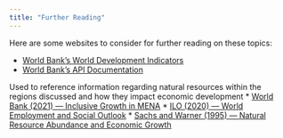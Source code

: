 ---
title: "Further Reading"
---

Here are some websites to consider for further reading on these topics:

* [World Bank's World Development Indicators](https://databank.worldbank.org/source/world-development-indicators)
* [World Bank's API Documentation](https://documents.worldbank.org/en/publication/documents-reports/api)

Used to reference information regarding natural resources within the regions discussed and how they impact economic development
* [World Bank (2021) — Inclusive Growth in MENA](https://www.worldbank.org/en/news/feature/2021/06/07/inclusive-growth-in-middle-east-and-north-africa)
* [ILO (2020) — World Employment and Social Outlook](https://www.ilo.org/global/research/global-reports/weso/2020/lang--en/index.htm)
* [Sachs and Warner (1995) — Natural Resource Abundance and Economic Growth](https://www.nber.org/papers/w5398)
